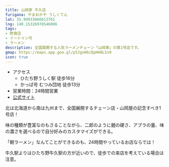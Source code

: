 ```yaml
---
title: 山岡家 牛久店
furigana: やまおかや うしくてん
lat: 35.99933066613761
lng: 140.15326978546096
tags:
- 飲食店
- イートイン可
- ラーメン
description: 全国展開する人気ラーメンチェーン「山岡家」の第1号店です。
gmap: https://maps.app.goo.gl/p5JgnH6cDpHH8LSs9
icon: true
---
```


<LinkedImage
  basename="hamyu044/yamaokaya"
/>

- アクセス
  - ひたち野うしく駅 徒歩16分
  - かっぱ号 むつみ団地 徒歩13分
- 営業時間：24時間営業
- [公式サイト](https://www.yamaokaya.com/shops/1201/)

北は北海道から南は九州まで、全国展開するチェーン店・山岡屋の記念すべき1号店！

味の種類が豊富なのもさることながら、二郎のように麺の硬さ、アブラの量、味の濃さを選べるので自分好みのカスタマイズができる。

「朝ラーメン」なんてことができるのも、24時間やっているお店ならでは！

牛久駅よりはひたち野牛久駅の方が近いので、徒歩での来店を考えている場合は注意。


<LinkedImage
  basename="hamyu044/yamaokaya-history"
/>

